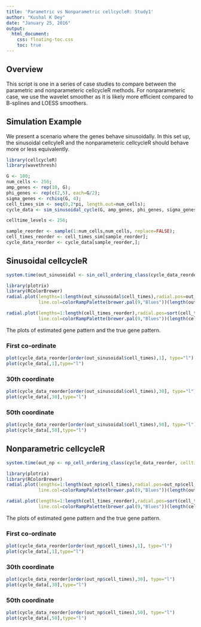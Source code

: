 ```yaml
---
title: 'Parametric vs Nonparametric cellcycleR: Study1'
author: "Kushal K Dey"
date: "January 25, 2016"
output: 
  html_document:
    css: floating-toc.css
    toc: true
---
```


## Overview

This script is one in a series of case studies to compare between the parametric and nonparameteric cellcycleR methods. For nonparameteric case, we use the wavelet smoother as it is likely more efficient compared to B-splines and LOESS smoothers. 

## Simulation Example

We present a scenario where the genes behave sinusoidally. In this set up, the sinusoidal cellcyleR and the nonparameteric cellcycleR should behave more or less equivalently.

```r

library(cellcycleR)
library(wavethresh)

G <- 100;
num_cells <- 256;
amp_genes <- rep(10, G);
phi_genes <- rep(c(2,5), each=G/2);
sigma_genes <- rchisq(G, 4);
cell_times_sim <- seq(0,2*pi, length.out=num_cells);
cycle_data <- sim_sinusoidal_cycle(G, amp_genes, phi_genes, sigma_genes, cell_times_sim);

celltime_levels <- 256;

sample_reorder <- sample(1:num_cells,num_cells, replace=FALSE);
cell_times_reorder <- cell_times_sim[sample_reorder];
cycle_data_reorder <- cycle_data[sample_reorder,];


```

## Sinusoidal cellcycleR

```r
system.time(out_sinusoidal <- sin_cell_ordering_class(cycle_data_reorder, celltime_levels = 256, num_iter=500))
```

```r
library(plotrix)
library(RColorBrewer)
radial.plot(lengths=1:length(out_sinusoidal$cell_times),radial.pos=out_sinusoidal$cell_times[order(cell_times_reorder)],
            line.col=colorRampPalette(brewer.pal(9,"Blues"))(length(out_sinusoidal$cell_times)), lwd=2)

radial.plot(lengths=1:length(cell_times_reorder),radial.pos=sort(cell_times_reorder),
            line.col=colorRampPalette(brewer.pal(9,"Blues"))(length(cell_times_reorder)), lwd=2)
```

The plots of estimated gene pattern and the true gene pattern.

### First co-ordinate

```r
plot(cycle_data_reorder[order(out_sinusoidal$cell_times),1], type="l")
plot(cycle_data[,1],type="l")
```


### 30th coordinate

```r
plot(cycle_data_reorder[order(out_sinusoidal$cell_times),30], type="l")
plot(cycle_data[,30],type="l")
```

### 50th coordinate

```r
plot(cycle_data_reorder[order(out_sinusoidal$cell_times),50], type="l")
plot(cycle_data[,50],type="l")
```


## Nonparametric cellcycleR

```r
system.time(out_np <- np_cell_ordering_class(cycle_data_reorder, celltime_levels = 256, num_iter=500))
```

```r
library(plotrix)
library(RColorBrewer)
radial.plot(lengths=1:length(out_np$cell_times),radial.pos=out_np$cell_times[order(cell_times_reorder)],
            line.col=colorRampPalette(brewer.pal(9,"Blues"))(length(out_np$cell_times)), lwd=2)

radial.plot(lengths=1:length(cell_times_reorder),radial.pos=sort(cell_times_reorder),
            line.col=colorRampPalette(brewer.pal(9,"Blues"))(length(cell_times_reorder)), lwd=2)
```

The plots of estimated gene pattern and the true gene pattern.

### First co-ordinate

```r
plot(cycle_data_reorder[order(out_np$cell_times),1], type="l")
plot(cycle_data[,1],type="l")
```


### 30th coordinate

```r
plot(cycle_data_reorder[order(out_np$cell_times),30], type="l")
plot(cycle_data[,30],type="l")
```

### 50th coordinate

```r
plot(cycle_data_reorder[order(out_np$cell_times),50], type="l")
plot(cycle_data[,50],type="l")
```
